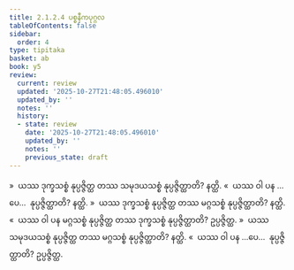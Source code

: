 ```yaml
---
title: 2.1.2.4 ပစ္စနီကပုဂ္ဂလ
tableOfContents: false
sidebar:
  order: 4
type: tipitaka
basket: ab
book: y5
review:
  current: review
  updated: '2025-10-27T21:48:05.496010'
  updated_by: ''
  notes: ''
  history:
  - state: review
    date: '2025-10-27T21:48:05.496010'
    updated_by: ''
    notes: ''
    previous_state: draft
---
```



<ReviewStatus review={frontmatter.review} showDetails={true} />

<HypothesisAnnotation frontmatter={frontmatter} />

<DynamicBreadcrumb />

<Division number="43" book="y5" e="ch" v="33" p="217">

<Paragraph number="288" book="y5">
»  ယဿ ဒုက္ခသစ္စံ နုပ္ပဇ္ဇိတ္ထ တဿ သမုဒယသစ္စံ နုပ္ပဇ္ဇိတ္ထာတိ? နတ္ထိ.
</Paragraph>

<Paragraph number="289" book="y5">
«  ယဿ ဝါ ပန …ပေ…  နုပ္ပဇ္ဇိတ္ထာတိ? နတ္ထိ.
</Paragraph>

<Paragraph number="290" book="y5">
»  ယဿ ဒုက္ခသစ္စံ နုပ္ပဇ္ဇိတ္ထ တဿ မဂ္ဂသစ္စံ နုပ္ပဇ္ဇိတ္ထာတိ? နတ္ထိ.
</Paragraph>

<Paragraph number="291" book="y5">
«  ယဿ ဝါ ပန မဂ္ဂသစ္စံ နုပ္ပဇ္ဇိတ္ထ တဿ ဒုက္ခသစ္စံ နုပ္ပဇ္ဇိတ္ထာတိ? ဥပ္ပဇ္ဇိတ္ထ.
</Paragraph>

</Division>
<Division number="44" book="y5" e="ch" v="33" p="217">

<Paragraph number="292" book="y5">
»  ယဿ သမုဒယသစ္စံ နုပ္ပဇ္ဇိတ္ထ တဿ မဂ္ဂသစ္စံ နုပ္ပဇ္ဇိတ္ထာတိ? နတ္ထိ.
</Paragraph>

<Paragraph number="293" book="y5">
«  ယဿ ဝါ ပန …ပေ…  နုပ္ပဇ္ဇိတ္ထာတိ? ဥပ္ပဇ္ဇိတ္ထ.
</Paragraph>
</Division>